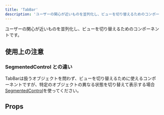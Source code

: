 ```yaml
---
title: 'TabBar'
description: 'ユーザーの関心が近いものを並列化し、ビューを切り替えるためのコンポーネントです。'
---
```


ユーザーの関心が近いものを並列化し、ビューを切り替えるためのコンポーネントです。

<ComponentStory name="TabBar" />

## 使用上の注意

### SegmentedControl との違い
TabBarは扱うオブジェクトを問わず、ビューを切り替えるために使えるコンポーネントですが、特定のオブジェクトの異なる状態を切り替えて表示する場合[SegmentedControl](/products/components/segmented-control/)を使ってください。



## Props

<ComponentPropsTable name="TabBar" />


